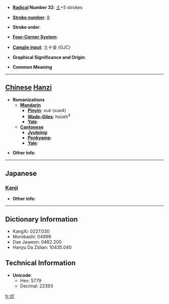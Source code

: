 * '''[[Wiktionary:Chinese radical index| Radical]] Number 32''': [[Wiktionary:Chinese radical index 土|土]]+5 strokes

* '''[[Wiktionary:Chinese total strokes index|Stroke number]]''': [[Wiktionary:Chinese total strokes index 8|8]]

* '''Stroke order''': 

* '''[[Wiktionary:Chinese four corner index|Four-Corner System]]''': 

* '''[[Wiktionary:Chinese Cangjie index|Cangjie input]]''': 土十金 (GJC)

* '''Graphical Significance and Origin''': 

* '''Common Meaning'''

----

== [[Chinese]] [[Hanzi]] ==

* '''Romanizations'''
** '''[[Mandarin]]'''
*** '''[[Pinyin]]''': xuè (xue4)
*** '''[[Wade-Giles]]''': hsüeh<sup>4</sup>
*** '''[[Yale]]''': 
** '''[[Cantonese]]'''
*** '''[[Jyutping]]''':
*** '''[[Penkyamp]]''': 
*** '''[[Yale]]''': 

* '''Other info''': 

----

==Japanese==
===[[Kanji]]===
{{kanji|on readings=[[けつ]] (ketsu), [[げち]] (gechi)|kun readings=}}

* '''Other info''':  

----

== Dictionary Information ==

* KangXi: 0227.030
* Morobashi: 04999
* Dae Jaweon: 0462.200
* Hanyu Da Zidian: 10435.040

== Technical Information ==

* '''Unicode''':
** Hex: 5779
** Decimal: 22393

[[fr:坹]]